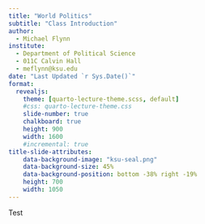 ---
title: "World Politics"
subtitle: "Class Introduction"
author: 
  - Michael Flynn
institute:
  - Department of Political Science
  - 011C Calvin Hall
  - meflynn@ksu.edu
date: "Last Updated `r Sys.Date()`"
format:
  revealjs:
    theme: [quarto-lecture-theme.scss, default]
    #css: quarto-lecture-theme.css
    slide-number: true
    chalkboard: true
    height: 900
    width: 1600
    #incremental: true
title-slide-attributes:
    data-background-image: "ksu-seal.png"
    data-background-size: 45%
    data-background-position: bottom -38% right -19%
    height: 700
    width: 1050
---

Test
